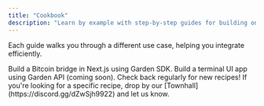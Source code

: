 ```yaml
---
title: "Cookbook"
description: "Learn by example with step-by-step guides for building on top of Garden"
---
```


Each guide walks you through a different use case, helping you integrate efficiently.

<CardGroup cols={2}>
    <Card title="Bridge (using Garden SDK)" href="/developers/guides/sdk" icon="link">
        Build a Bitcoin bridge in Next.js using Garden SDK.
    </Card>
    <Card title="Integrate (using Garden API)" icon="terminal">
        Build a terminal UI app using Garden API (coming soon).
    </Card>
</CardGroup>

<Note>
    Check back regularly for new recipes! If you're looking for a specific recipe, drop by our [Townhall](https://discord.gg/dZwSjh9922) and let us know.
</Note>
